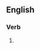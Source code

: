 ==English==

===Verb===
{{head|en|present participle}}

# {{present participle of|carbonate|lang=en|nocat=1}}